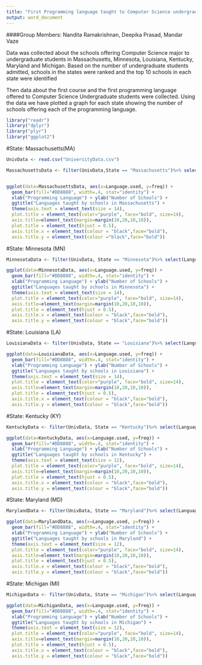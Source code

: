 ```yaml
---
title: "First Programming language taught to Computer Science undergraduates"
output: word_document
---
```


####Group Members: Nandita Ramakrishnan, Deepika Prasad, Mandar Vaze

Data was collected about the schools offering Computer Science major to undergraduate students in Massachusetts, Minnesota, Louisiana, Kentucky, Maryland and Michigan. Based on the number of undergraduate students admitted, schools in the states were ranked and the top 10 schools in each state were identified 

Then data about the first course and the first programming language offered to Computer Science Undergraduate students were collected. Using the data we have plotted a graph for each state showing the number of schools offering each of the programming language.

```r
library("readr")
library("dplyr")
library("plyr")
library("ggplot2")
```

#State: Massachusetts(MA)

```r

UnivData <- read.csv("UniversityData.csv")

MassachusettsData <- filter(UnivData,State == "Massachusetts")%>% select(Language.used) %>% count('Language.used')


ggplot(data=MassachusettsData, aes(x=Language.used, y=freq)) + 
  geom_bar(fill="#DD8888", width=.4, stat="identity") + 
  xlab("Programming Language") + ylab("Number of Schools") +
  ggtitle("Languages taught by schools in Massachusetts") +
  theme(axis.text = element_text(size = 14),
  plot.title = element_text(color="purple", face="bold", size=14),
  axis.title=element_text(margin=margin(10,20,10,10)),
  plot.title = element_text(hjust = 0.5),
  axis.title.x = element_text(colour = "black",face="bold"),
  axis.title.y = element_text(colour ="black",face="bold"))

```


#State: Minnesota (MN)

```r

MinnesotaData <- filter(UnivData, State == "Minnesota")%>% select(Language.used) %>% count('Language.used')

ggplot(data=MinnesotaData, aes(x=Language.used, y=freq)) + 
  geom_bar(fill="#DD8888", width=.4, stat="identity") + 
  xlab("Programming Language") + ylab("Number of Schools") +
  ggtitle("Languages taught by schools in Minnesota") +
  theme(axis.text = element_text(size = 14),
  plot.title = element_text(color="purple", face="bold", size=14),
  axis.title=element_text(margin=margin(10,20,10,10)),
  plot.title = element_text(hjust = 0.5),
  axis.title.x = element_text(colour = "black",face="bold"),
  axis.title.y = element_text(colour = "black",face="bold"))

```

#State: Louisiana (LA)

```r

LouisianaData <- filter(UnivData, State == "Louisiana")%>% select(Language.used) %>% count('Language.used')

ggplot(data=LouisianaData, aes(x=Language.used, y=freq)) + 
  geom_bar(fill="#DD8888", width=.4, stat="identity") + 
  xlab("Programming Language") + ylab("Number of Schools") +
  ggtitle("Languages taught by schools in Louisiana") +
  theme(axis.text = element_text(size = 14),
  plot.title = element_text(color="purple", face="bold", size=14),
  axis.title=element_text(margin=margin(10,20,10,10)),
  plot.title = element_text(hjust = 0.5),
  axis.title.x = element_text(colour = "black",face="bold"),
  axis.title.y = element_text(colour = "black",face="bold"))

```


#State: Kentucky (KY)

```r

KentuckyData <- filter(UnivData, State == "Kentucky")%>% select(Language.used) %>% count('Language.used')

ggplot(data=KentuckyData, aes(x=Language.used, y=freq)) + 
  geom_bar(fill="#DD8888", width=.4, stat="identity") + 
  xlab("Programming Language") + ylab("Number of Schools") +
  ggtitle("Languages taught by schools in Kentucky") +
  theme(axis.text = element_text(size = 12),
  plot.title = element_text(color="purple", face="bold", size=14),
  axis.title=element_text(margin=margin(10,20,10,10)),
  plot.title = element_text(hjust = 0.5),
  axis.title.x = element_text(colour = "black",face="bold"),
  axis.title.y = element_text(colour = "black",face="bold"))

```


#State: Maryland (MD)

```r

MarylandData <- filter(UnivData, State == "Maryland")%>% select(Language.used) %>% count('Language.used')

ggplot(data=MarylandData, aes(x=Language.used, y=freq)) + 
  geom_bar(fill="#DD8888", width=.4, stat="identity") + 
  xlab("Programming Language") + ylab("Number of Schools") +
  ggtitle("Languages taught by schools in Maryland") +
  theme(axis.text = element_text(size = 12),
  plot.title = element_text(color="purple", face="bold", size=14),
  axis.title=element_text(margin=margin(10,20,10,10)),
  plot.title = element_text(hjust = 0.5),
  axis.title.x = element_text(colour = "black",face="bold"),
  axis.title.y = element_text(colour = "black",face="bold"))

```


#State: Michigan (MI)

```r

MichiganData <- filter(UnivData, State == "Michigan")%>% select(Language.used) %>% count('Language.used')

ggplot(data=MichiganData, aes(x=Language.used, y=freq)) + 
  geom_bar(fill="#DD8888", width=.4, stat="identity") + 
  xlab("Programming Language") + ylab("Number of Schools") +
  ggtitle("Languages taught by schools in Michigan") +
  theme(axis.text = element_text(size = 12),
  plot.title = element_text(color="purple", face="bold", size=14),
  axis.title=element_text(margin=margin(10,20,10,10)),
  plot.title = element_text(hjust = 0.5),
  axis.title.x = element_text(colour = "black",face="bold"),
  axis.title.y = element_text(colour = "black",face="bold"))

```
